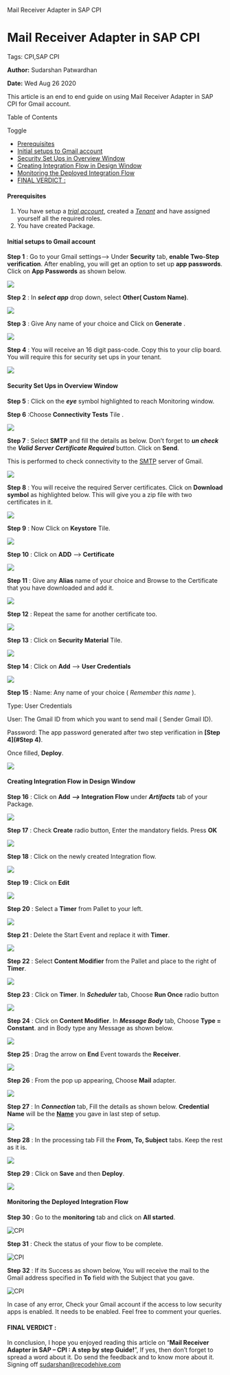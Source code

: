    Mail Receiver Adapter in SAP CPI

Mail Receiver Adapter in SAP CPI
================================

Tags: CPI,SAP CPI

**Author:** Sudarshan Patwardhan

**Date:** Wed Aug 26 2020

This article is an end to end guide on using Mail Receiver Adapter in SAP CPI for Gmail account.

Table of Contents

Toggle

*   [Prerequisites](https://recodehive.com/mail-receiver-adapter-in-sap-cpi/#Prerequisites "Prerequisites")
*   [Initial setups to Gmail account](https://recodehive.com/mail-receiver-adapter-in-sap-cpi/#Initial_setups_to_Gmail_account "Initial setups to Gmail account")
*   [Security Set Ups in Overview Window](https://recodehive.com/mail-receiver-adapter-in-sap-cpi/#Security_Set_Ups_in_Overview_Window "Security Set Ups in Overview Window")
*   [Creating Integration Flow in Design Window](https://recodehive.com/mail-receiver-adapter-in-sap-cpi/#Creating_Integration_Flow_in_Design_Window "Creating Integration Flow in Design Window")
*   [Monitoring the Deployed Integration Flow](https://recodehive.com/mail-receiver-adapter-in-sap-cpi/#Monitoring_the_Deployed_Integration_Flow "Monitoring the Deployed Integration Flow")
*   [FINAL VERDICT :](https://recodehive.com/mail-receiver-adapter-in-sap-cpi/#FINAL_VERDICT "FINAL VERDICT :")

#### Prerequisites

1.  You have setup a _[trial account](https://recodehive.com/setup-your-sap-cpi-trial-account-2/)_, created a _[Tenant](https://recodehive.com/set-up-sap-cpi-tenant-in-trial-account-2/)_ and have assigned yourself all the required roles.
2.  You have created Package.

#### Initial setups to Gmail account

**Step 1** : Go to your Gmail settings–> Under **Security** tab, **enable Two-Step verification**. After enabling, you will get an option to set up **app passwords**. Click on **App Passwords** as shown below.

![](https://recodehive.com/wp-content/uploads/2020/08/IMG_20200816_112212-191x300.jpg)

  

**Step 2** : In **_select app_** drop down, select **Other( Custom Name)**.

![](https://recodehive.com/wp-content/uploads/2020/08/IMG_20200816_111722-190x300.jpg)

**Step 3** : Give Any name of your choice and Click on **Generate** .

![](https://recodehive.com/wp-content/uploads/2020/08/IMG_20200816_111902-216x300.jpg)

**Step 4** : You will receive an 16 digit pass-code. Copy this to your clip board. You will require this for security set ups in your tenant.

![](https://recodehive.com/wp-content/uploads/2020/08/IMG_20200816_111552-138x300.jpg)

#### **Security Set Ups in Overview Window**

**Step 5** : Click on the _**eye**_ symbol highlighted to reach Monitoring window.

**Step 6** :Choose **Connectivity Tests** Tile .

![](https://recodehive.com/wp-content/uploads/2020/08/image-25-1024x535.png)

**Step 7** : Select **SMTP** and fill the details as below. Don’t forget to _**un check**_ the _**Valid Server Certificate Required**_ button. Click on **Send**.

This is performed to check connectivity to the [SMTP](https://www.javatpoint.com/simple-mail-transfer-protocol) server of Gmail.

![](https://recodehive.com/wp-content/uploads/2020/08/image-17.png)

**Step 8** : You will receive the required Server certificates. Click on **Download symbol** as highlighted below. This will give you a zip file with two certificates in it.

![](https://recodehive.com/wp-content/uploads/2020/08/image-23-1024x394.png)

**Step 9** : Now Click on **Keystore** Tile.

![](https://recodehive.com/wp-content/uploads/2020/08/image-15-1024x398.png)

**Step 10** : Click on **ADD** –> **Certificate**

![](https://recodehive.com/wp-content/uploads/2020/08/image-12-1024x121.png)

**Step 11** : Give any **Alias** name of your choice and Browse to the Certificate that you have downloaded and add it.

![](https://recodehive.com/wp-content/uploads/2020/08/image-6.png)

**Step 12** : Repeat the same for another certificate too.

![](https://recodehive.com/wp-content/uploads/2020/08/image-4.png)

**Step 13** : Click on **Security Material** Tile.

![](https://recodehive.com/wp-content/uploads/2020/08/image-24-1024x485.png)

**Step 14** : Click on **Add** –> **User Credentials**

![](https://recodehive.com/wp-content/uploads/2020/08/image-20-1024x157.png)

**Step 15** : Name: Any name of your choice ( _Remember this name_ ).

Type: User Credentials

User: The Gmail ID from which you want to send mail ( Sender Gmail ID).

Password: The app password generated after two step verification in **[Step 4](#Step 4)**.

Once filled, **Deploy**.

![](https://recodehive.com/wp-content/uploads/2020/08/image-11.png)

#### **Creating Integration Flow in Design Window**

**Step 16** : Click on **Add** **_–>_** **Integration Flow** under **_Artifacts_** tab of your Package.

![](https://recodehive.com/wp-content/uploads/2020/08/image-1-1024x166.png)

**Step 17** : Check **Create** radio button, Enter the mandatory fields. Press **OK**

![](https://recodehive.com/wp-content/uploads/2020/08/image-2.png)

**Step 18** : Click on the newly created Integration flow. 

![](https://recodehive.com/wp-content/uploads/2020/08/image-3-1024x159.png)

**Step 19** : Click on **Edit**

![](https://recodehive.com/wp-content/uploads/2020/08/image-10-1024x271.png)

**Step 20** : Select a **Timer** from Pallet to your left.

![](https://recodehive.com/wp-content/uploads/2020/08/image-8.png)

**Step 21** : Delete the Start Event and replace it with **Timer**.

![](https://recodehive.com/wp-content/uploads/2020/08/image-7.png)

**Step 22** : Select **Content Modifier** from the Pallet and place to the right of **Timer**.

![](https://recodehive.com/wp-content/uploads/2020/08/image-9.png)

**Step 23** : Click on **Timer**. In **_Scheduler_** tab, Choose **Run Once** radio button

![](https://recodehive.com/wp-content/uploads/2020/08/image-14.png)

**Step 24** : Click on **Content Modifier**. In **_Message Body_** tab, Choose **Type = Constant**. and in Body type any Message as shown below.

![](https://recodehive.com/wp-content/uploads/2020/08/image-22-1024x378.png)

**Step 25** : Drag the arrow on **End** Event towards the **Receiver**.

![](https://recodehive.com/wp-content/uploads/2020/08/image-5.png)

**Step 26** : From the pop up appearing, Choose **Mail** adapter.

![](https://recodehive.com/wp-content/uploads/2020/08/image-16.png)

**Step 27** : In **_Connection_** tab, Fill the details as shown below. **Credential Name** will be the **[Name](#Name)** you gave in last step of setup.

![](https://recodehive.com/wp-content/uploads/2020/08/image-27-1024x390.png)

**Step 28** : In the processing tab Fill the **From, To, Subject** tabs. Keep the rest as it is.

![](https://recodehive.com/wp-content/uploads/2020/08/image-28-1024x396.png)

**Step 29** : Click on **Save** and then **Deploy**.

![](https://recodehive.com/wp-content/uploads/2020/08/image-13-1024x226.png)

#### Monitoring the Deployed Integration Flow

**Step 30** : Go to the **monitoring** tab and click on **All started**.

![CPI](https://recodehive.com/wp-content/uploads/2020/08/image-19-1024x497.png)

**Step 31** : Check the status of your flow to be complete.

![CPI](https://recodehive.com/wp-content/uploads/2020/08/image-26-1024x425.png)

**Step 32** : If its Success as shown below, You will receive the mail to the Gmail address specified in **To** field with the Subject that you gave.

![CPI](https://recodehive.com/wp-content/uploads/2020/08/image-21-1024x490.png)

In case of any error, Check your Gmail account if the access to low security apps is enabled. It needs to be enabled. Feel free to comment your queries.

#### FINAL VERDICT :

In conclusion, I hope you enjoyed reading this article on “**Mail Receiver Adapter in SAP – CPI : A step by step Guide!**”, If yes, then don’t forget to spread a word about it. Do send the feedback and to know more about it. Signing off [sudarshan@recodehive.com](mailto:sudarshan@recodehive.com)